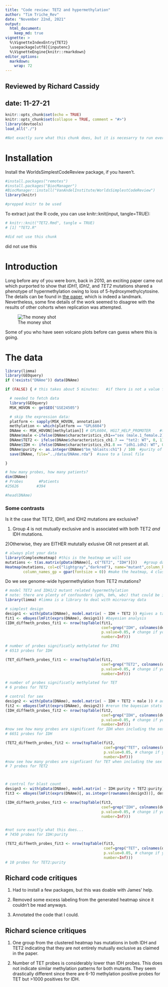 ```yaml
---
title: "Code review: TET2 and hypermethylation"
author: "Tim Triche_Rev"
date: "November 22nd, 2021"
output: 
  html_document:
    keep_md: true
vignette: >
  %\VignetteIndexEntry{TET2}
  \usepackage[utf8]{inputenc}
  %\VignetteEngine{knitr::rmarkdown}
editor_options: 
  markdown: 
    wrap: 72
---
```


## Reviewed by Richard Cassidy

## date: 11-27-21

```r
knitr::opts_chunk$set(echo = TRUE)
knitr::opts_chunk$set(collapse = TRUE, comment = "#>")
library(devtools)
load_all("./")    

#Not exactly sure what this chunk does, but it is necesarry to run everything else
```

# Installation

Install the WorldsSimplestCodeReview package, if you haven't.

```r
#install.packages("remotes")
#install.packages("BiocManager")
#BiocManager::install("VanAndelInstitute/WorldsSimplestCodeReview")
library(knitr)

#prepped knitr to be used
```

To extract just the R code, you can use knitr::knit(input, tangle=TRUE):

```r
# knitr::knit("TET2.Rmd", tangle = TRUE) 
# [1] "TET2.R"

#did not use this chunk
```

did not use this

# Introduction

Long before any of you were born, back in 2010, an exciting paper came
out which purported to show that *IDH1*, *IDH2*, and *TET2* mutations
shared a phenotype of hypermethylation owing to loss of
5-hydroxymethylcytosine. The details can be found in [the
paper](https://doi.org/10.1016/j.ccr.2010.11.015), which is indeed a
landmark. Nevertheless, some fine details of the work seemed to disagree
with the results of other cohorts when replication was attempted.

![The money shot](figure/TET2.png)

Some of you who have seen volcano plots before can guess where this is
going.

# The data

```r

library(limma)   
library(GEOquery) 
if (!exists("DNAme")) data(DNAme)  

if (FALSE) { # this takes about 5 minutes:   #if there is not a value for DNAme data, we will need to go retrieve it from the paper)

  # needed to fetch data
  library(GEOquery) 
  MSK_HOVON <- getGEO("GSE24505")

  # skip the expression data:
  platform <- sapply(MSK_HOVON, annotation)
  methylation <- which(platform == "GPL6604")
  DNAme <- MSK_HOVON[[methylation]] # GPL6604, HG17_HELP_PROMOTER    #this takes just the methylation data
  DNAme$male <-ifelse(DNAme$characteristics_ch1=="sex (male.1_female.2):   #sex data 1",1,0)
  DNAme$TET2 <- ifelse(DNAme$characteristics_ch1.7 == "tet2: WT", 0, 1) #tet mutation info
  DNAme$IDH <- ifelse(DNAme$characteristics_ch1.8 == "idh1.idh2: WT", 0, 1) #idh mutation info
  DNAme$purity <- as.integer(DNAme$"bm_%blasts:ch1") / 100  #purity of the sample info
  save(DNAme, file="../data/DNAme.rda")  #save to a loval file

}

# how many probes, how many patients?
dim(DNAme)
# Probes       #Patients
#25626        #394

#head(DNAme)

```

### Some contrasts

Is it the case that TET2, IDH1, and IDH2 mutations are exclusive?

1) Group 4 is not mutually exclusive and is associated with both TET2 *and* IDH mutations.

2)Otherwise, they are EITHER mututally exlusive OR not present at all.

```r

# always plot your data
library(ComplexHeatmap) #this is the heatmap we will use
mutations <- t(as.matrix(pData(DNAme)[, c("TET2", "IDH")]))   #group data by mutations using only TET2 column and IDH column
Heatmap(mutations, col=c("lightgray","darkred"), name="mutant",column_km=4,
        column_names_gp = gpar(fontsize = 0)) #make the heatmap, 4 clusters, removed x labels - can't see them anyways

```




Do we see genome-wide hypermethylation from TET2 mutations?

```r

# model TET2 and IDH1/2 mutant related hypermethylation
# note: there are plenty of confounders (pb%, bm%, wbc) that could be included
library(limma) #limma is a library to deal with microarray data

# simplest design
design1 <- with(pData(DNAme), model.matrix( ~ IDH + TET2 )) #gives a table of data with 1 or 0 indicating a mutation for IDH/TET and the corresponding patient sample
fit1 <- eBayes(lmFit(exprs(DNAme), design1)) #bayesian analysis
(IDH_diffmeth_probes_fit1 <- nrow(topTable(fit1, 
                                           coef=grep("IDH", colnames(design1)), 
                                           p.value=0.05, # change if you like 
                                           number=Inf))) 

# number of probes significatly methylated for IFH1
# 6513 probes for IDH

(TET_diffmeth_probes_fit1 <- nrow(topTable(fit1, 
                                           coef=grep("TET2", colnames(design1)),
                                           p.value=0.05, # change if you like 
                                           number=Inf)))

# number of probes significatly methylated for TET
# 6 probes for TET2

# control for sex
design2 <- with(pData(DNAme), model.matrix( ~ IDH + TET2 + male )) # add sex data into the table, new column
fit2 <- eBayes(lmFit(exprs(DNAme), design2)) #rerun the bayesian stats
(IDH_diffmeth_probes_fit2 <- nrow(topTable(fit2, 
                                           coef=grep("IDH", colnames(design2)), 
                                           p.value=0.05, # change if you like 
                                           number=Inf)))
#now see how many probes are significant for IDH when including the sex data
# 6651 probes for IDH 

(TET2_diffmeth_probes_fit2 <- nrow(topTable(fit2, 
                                            coef=grep("TET", colnames(design2)),
                                            p.value=0.05, # change if you like 
                                            number=Inf)))
#now see how many probes are signficant for TET when including the sex data
# 7 probes for TET2



# control for blast count
design3 <- with(pData(DNAme), model.matrix( ~ IDH:purity + TET2:purity))
fit3 <- eBayes(lmFit(exprs(DNAme)[, as.integer(rownames(design3))], design3))

(IDH_diffmeth_probes_fit3 <- nrow(topTable(fit3, 
                                           coef=grep("IDH", colnames(design3)), 
                                           p.value=0.05, # change if you like 
                                           number=Inf)))


#not sure exactly what this does... 
# 7450 probes for IDH:purity

(TET2_diffmeth_probes_fit3 <- nrow(topTable(fit3, 
                                            coef=grep("TET", colnames(design3)),
                                            p.value=0.05, # change if you like 
                                            number=Inf)))
# 10 probes for TET2:purity

```



## Richard code critiques

1) Had to install a few packages, but this was doable with James' help.

2) Removed some excess labeling from the generated heatmap since it couldn't be read anyways.

3) Annotated the code that I could. 

## Richard science critiques

1) One group from the clustered heatmap has mutations in both IDH and TET2 indicating that they are not entirely mutually exclusive as claimed in the paper. 

2) Number of TET probes is considerably lower than IDH probes. This does not indicate similar methylation patterns for both mutants. They seem drastically different since there are 6-10 methylation positive probes for TET but >1000 positives for IDH. 